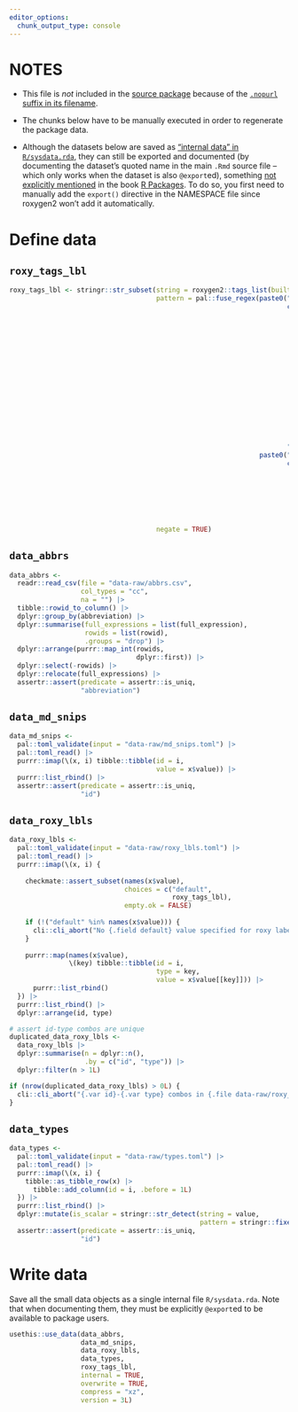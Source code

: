 ```yaml
---
editor_options:
  chunk_output_type: console
---
```


# NOTES

-   This file is *not* included in the [source package](https://r-pkgs.org/structure.html#sec-source-package) because of the [`.nopurl` suffix in its
    filename](https://pkgpurl.rpkg.dev/reference/purl_rmd.html#-rmd-files-excluded-from-purling).

-   The chunks below have to be manually executed in order to regenerate the package data.

-   Although the datasets below are saved as ["internal data" in `R/sysdata.rda`](https://r-pkgs.org/data.html#sec-data-sysdata), they can still be exported and
    documented (by documenting the dataset's quoted name in the main `.Rmd` source file -- which only works when the dataset is also `@export`ed), something
    [not explicitly mentioned](https://coolbutuseless.github.io/2018/12/10/r-packages-internal-and-external-data/) in the book [R
    Packages](https://r-pkgs.org/data.html#sec-data-data). To do so, you first need to manually add the `export()` directive in the NAMESPACE file since
    roxygen2 won't add it automatically.

# Define data

## `roxy_tags_lbl`

```r
roxy_tags_lbl <- stringr::str_subset(string = roxygen2::tags_list(built_in = FALSE),
                                     pattern = pal::fuse_regex(paste0("^",
                                                                      c("aliases",
                                                                        "backref",
                                                                        "describeIn",
                                                                        "docType",
                                                                        "encoding",
                                                                        "family",
                                                                        "md",
                                                                        "method",
                                                                        "name",
                                                                        "noMd",
                                                                        "noRd",
                                                                        "note",
                                                                        "order",
                                                                        "rdname",
                                                                        "returns",
                                                                        "usage",
                                                                        "useDynLib"),
                                                                      "$"),
                                                               paste0("^",
                                                                      c("eval",
                                                                        "example",
                                                                        "export",
                                                                        "import",
                                                                        "include",
                                                                        "inherit",
                                                                        "raw",
                                                                        "template"))),
                                     negate = TRUE)
```

## `data_abbrs`

```r
data_abbrs <-
  readr::read_csv(file = "data-raw/abbrs.csv",
                  col_types = "cc",
                  na = "") |>
  tibble::rowid_to_column() |>
  dplyr::group_by(abbreviation) |>
  dplyr::summarise(full_expressions = list(full_expression),
                   rowids = list(rowid),
                   .groups = "drop") |>
  dplyr::arrange(purrr::map_int(rowids,
                                dplyr::first)) |>
  dplyr::select(-rowids) |>
  dplyr::relocate(full_expressions) |>
  assertr::assert(predicate = assertr::is_uniq,
                  "abbreviation")
```

## `data_md_snips`

```r
data_md_snips <-
  pal::toml_validate(input = "data-raw/md_snips.toml") |>
  pal::toml_read() |>
  purrr::imap(\(x, i) tibble::tibble(id = i,
                                     value = x$value)) |>
  purrr::list_rbind() |>
  assertr::assert(predicate = assertr::is_uniq,
                  "id")
```

## `data_roxy_lbls`

```r
data_roxy_lbls <- 
  pal::toml_validate(input = "data-raw/roxy_lbls.toml") |>
  pal::toml_read() |>
  purrr::imap(\(x, i) {
    
    checkmate::assert_subset(names(x$value),
                             choices = c("default",
                                         roxy_tags_lbl),
                             empty.ok = FALSE)
    
    if (!("default" %in% names(x$value))) {
      cli::cli_abort("No {.field default} value specified for roxy label with {.field id} {.val {i}} in {.file data-raw/roxy_lbls.toml}.")
    }
    
    purrr::map(names(x$value),
               \(key) tibble::tibble(id = i,
                                     type = key,
                                     value = x$value[[key]])) |>
      purrr::list_rbind()
  }) |>
  purrr::list_rbind() |>
  dplyr::arrange(id, type)

# assert id-type combos are unique
duplicated_data_roxy_lbls <-
  data_roxy_lbls |>
  dplyr::summarise(n = dplyr::n(),
                   .by = c("id", "type")) |>
  dplyr::filter(n > 1L)

if (nrow(duplicated_data_roxy_lbls) > 0L) {
  cli::cli_abort("{.var id}-{.var type} combos in {.file data-raw/roxy_lbls.toml} are not unique.")
}
```

## `data_types`

```r
data_types <-
  pal::toml_validate(input = "data-raw/types.toml") |>
  pal::toml_read() |>
  purrr::imap(\(x, i) {
    tibble::as_tibble_row(x) |>
      tibble::add_column(id = i, .before = 1L)
  }) |>
  purrr::list_rbind() |>
  dplyr::mutate(is_scalar = stringr::str_detect(string = value,
                                                pattern = stringr::fixed("{length}"))) |>
  assertr::assert(predicate = assertr::is_uniq,
                  "id")
```

# Write data

Save all the small data objects as a single internal file `R/sysdata.rda`. Note that when documenting them, they must be explicitly `@export`ed to be available
to package users.

```r
usethis::use_data(data_abbrs,
                  data_md_snips,
                  data_roxy_lbls,
                  data_types,
                  roxy_tags_lbl,
                  internal = TRUE,
                  overwrite = TRUE,
                  compress = "xz",
                  version = 3L)
```
